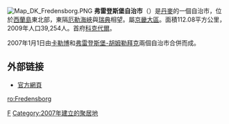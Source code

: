 [[File:Map_DK_Fredensborg.PNG|right]]
'''弗雷登斯堡自治市'''（{{lang-da|Fredensborg Kommune}}）是[[丹麥|丹麥]]的一個自治市，位於[[西蘭島|西蘭島]]東北部，東隔[[厄勒海峽|厄勒海峽]]與[[瑞典|瑞典]]相望。屬[[京畿大區|京畿大區]]。面積112.08平方公里，2009年人口39,254人。首府[[科克代尔_(丹麦)|科克代爾]]。

2007年1月1日由[[卡勒博自治市|卡勒博]]和[[弗雷登斯堡-胡姆勒拜克自治市|弗雷登斯堡-胡姆勒拜克]]兩個自治市合併而成。
==外部链接==
* [http://www.fredensborg.dk/ 官方網頁] {{Wayback|url=http://www.fredensborg.dk/ |date=20201027152305 }}
{{丹麥自治市}}
[[Category:丹麥市鎮|F]]
[[Category:2007年建立的聚居地|Category:2007年建立的聚居地]]

[[ro:Fredensborg|ro:Fredensborg]]
